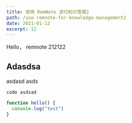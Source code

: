 ```yaml
---
title: 使用 RemNote 进行知识管理2
path: /use-remnote-for-knowledge-management2
date: 2021-01-12
excerpt: 12
---
```


Hello， remnote 212122

## Adasdsa

asdasd
asds

`code asdsad`

```javascript
function hello() {
  console.log("test")
}
```
